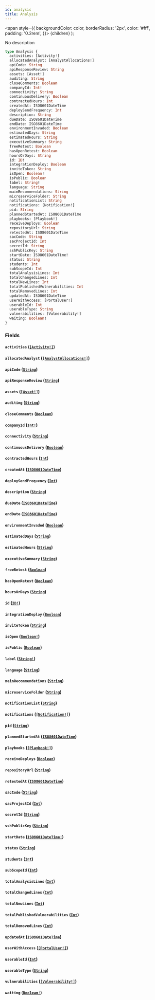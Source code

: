 ```yaml
---
id: analysis
title: Analysis
---
```


<span
style={{
      backgroundColor: color,
      borderRadius: '2px',
      color: '#fff',
      padding: '0.2rem',
    }}>
{children}
</span>
);

No description

```graphql
type Analysis {
  activities: [Activity!]
  allocatedAnalyst: [AnalystAllocations!]
  apiCode: String
  apiResponseReview: String
  assets: [Asset!]
  auditing: String
  closeComments: Boolean
  companyId: Int!
  connectivity: String
  continuousDelivery: Boolean
  contractedHours: Int
  createdAt: ISO8601DateTime
  deploySendFrequency: Int
  description: String
  dueDate: ISO8601DateTime
  endDate: ISO8601DateTime
  environmentInvaded: Boolean
  estimatedDays: String
  estimatedHours: String
  executiveSummary: String
  freeRetest: Boolean
  hasOpenRetest: Boolean
  hoursOrDays: String
  id: ID!
  integrationDeploy: Boolean
  inviteToken: String
  isOpen: Boolean!
  isPublic: Boolean
  label: String!
  language: String
  mainRecommendations: String
  microserviceFolder: String
  notificationList: String
  notifications: [Notification!]
  pid: String
  plannedStartedAt: ISO8601DateTime
  playbooks: [Playbook!]
  receiveDeploys: Boolean
  repositoryUrl: String
  retestedAt: ISO8601DateTime
  sacCode: String
  sacProjectId: Int
  secretId: String
  sshPublicKey: String
  startDate: ISO8601DateTime!
  status: String
  students: Int
  subScopeId: Int
  totalAnalysisLines: Int
  totalChangedLines: Int
  totalNewLines: Int
  totalPublishedVulnerabilities: Int
  totalRemovedLines: Int
  updatedAt: ISO8601DateTime
  userWithAccess: [PortalUser!]
  userableId: Int
  userableType: String
  vulnerabilities: [Vulnerability!]
  waiting: Boolean!
}
```

### Fields

#### `activities` ([`[Activity!]`](/api/objects/activity))

#### `allocatedAnalyst` ([`[AnalystAllocations!]`](/api/objects/analyst-allocations))

#### `apiCode` ([`String`](/api/scalars/string))

#### `apiResponseReview` ([`String`](/api/scalars/string))

#### `assets` ([`[Asset!]`](/api/objects/asset))

#### `auditing` ([`String`](/api/scalars/string))

#### `closeComments` ([`Boolean`](/api/scalars/boolean))

#### `companyId` ([`Int!`](/api/scalars/int))

#### `connectivity` ([`String`](/api/scalars/string))

#### `continuousDelivery` ([`Boolean`](/api/scalars/boolean))

#### `contractedHours` ([`Int`](/api/scalars/int))

#### `createdAt` ([`ISO8601DateTime`](/api/scalars/iso-8601-date-time))

#### `deploySendFrequency` ([`Int`](/api/scalars/int))

#### `description` ([`String`](/api/scalars/string))

#### `dueDate` ([`ISO8601DateTime`](/api/scalars/iso-8601-date-time))

#### `endDate` ([`ISO8601DateTime`](/api/scalars/iso-8601-date-time))

#### `environmentInvaded` ([`Boolean`](/api/scalars/boolean))

#### `estimatedDays` ([`String`](/api/scalars/string))

#### `estimatedHours` ([`String`](/api/scalars/string))

#### `executiveSummary` ([`String`](/api/scalars/string))

#### `freeRetest` ([`Boolean`](/api/scalars/boolean))

#### `hasOpenRetest` ([`Boolean`](/api/scalars/boolean))

#### `hoursOrDays` ([`String`](/api/scalars/string))

#### `id` ([`ID!`](/api/scalars/id))

#### `integrationDeploy` ([`Boolean`](/api/scalars/boolean))

#### `inviteToken` ([`String`](/api/scalars/string))

#### `isOpen` ([`Boolean!`](/api/scalars/boolean))

#### `isPublic` ([`Boolean`](/api/scalars/boolean))

#### `label` ([`String!`](/api/scalars/string))

#### `language` ([`String`](/api/scalars/string))

#### `mainRecommendations` ([`String`](/api/scalars/string))

#### `microserviceFolder` ([`String`](/api/scalars/string))

#### `notificationList` ([`String`](/api/scalars/string))

#### `notifications` ([`[Notification!]`](/api/objects/notification))

#### `pid` ([`String`](/api/scalars/string))

#### `plannedStartedAt` ([`ISO8601DateTime`](/api/scalars/iso-8601-date-time))

#### `playbooks` ([`[Playbook!]`](/api/objects/playbook))

#### `receiveDeploys` ([`Boolean`](/api/scalars/boolean))

#### `repositoryUrl` ([`String`](/api/scalars/string))

#### `retestedAt` ([`ISO8601DateTime`](/api/scalars/iso-8601-date-time))

#### `sacCode` ([`String`](/api/scalars/string))

#### `sacProjectId` ([`Int`](/api/scalars/int))

#### `secretId` ([`String`](/api/scalars/string))

#### `sshPublicKey` ([`String`](/api/scalars/string))

#### `startDate` ([`ISO8601DateTime!`](/api/scalars/iso-8601-date-time))

#### `status` ([`String`](/api/scalars/string))

#### `students` ([`Int`](/api/scalars/int))

#### `subScopeId` ([`Int`](/api/scalars/int))

#### `totalAnalysisLines` ([`Int`](/api/scalars/int))

#### `totalChangedLines` ([`Int`](/api/scalars/int))

#### `totalNewLines` ([`Int`](/api/scalars/int))

#### `totalPublishedVulnerabilities` ([`Int`](/api/scalars/int))

#### `totalRemovedLines` ([`Int`](/api/scalars/int))

#### `updatedAt` ([`ISO8601DateTime`](/api/scalars/iso-8601-date-time))

#### `userWithAccess` ([`[PortalUser!]`](/api/objects/portal-user))

#### `userableId` ([`Int`](/api/scalars/int))

#### `userableType` ([`String`](/api/scalars/string))

#### `vulnerabilities` ([`[Vulnerability!]`](/api/objects/vulnerability))

#### `waiting` ([`Boolean!`](/api/scalars/boolean))
